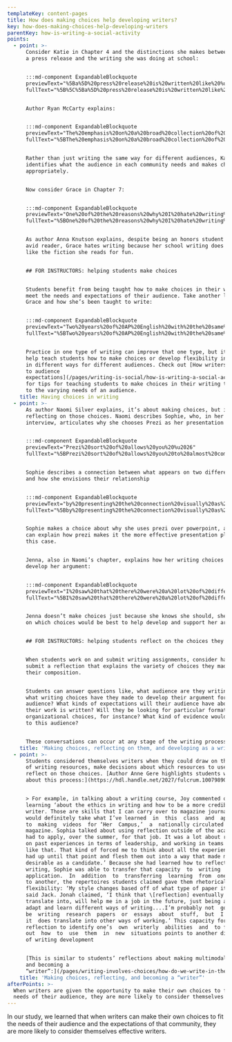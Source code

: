 ```yaml
---
templateKey: content-pages
title: How does making choices help developing writers?
key: how-does-making-choices-help-developing-writers
parentKey: how-is-writing-a-social-activity
points:
  - point: >-
      Consider Katie in Chapter 4 and the distinctions she makes between writing
      a press release and the writing she was doing at school:


      :::md-component ExpandableBlockquote
      previewText="%5Ba%5D%20press%20release%20is%20written%20like%20%u2026"
      fullText="%5B%5C%5Ba%5D%20press%20release%20is%20written%20like%20a%20newspaper%20article.%20You%20have%20to%20lead%20with%20the%20most%20important%20thing%2C%20and%20then%20you%20give%20the%20background%20information%20later%20on.%20Whereas%2C%20in%20college%20I%u2019d%20been%20writing%2C%20have%20the%20background%20information%20at%20the%20top%20and%20then%20get%20more%20and%20more%20specific%20or%20get%20to%20your%20point%20at%20the%20bottom%5D%28https%3A//hdl.handle.net/2027/fulcrum.10079890/poi.27%29"


      Author Ryan McCarty explains: 


      :::md-component ExpandableBlockquote
      previewText="The%20emphasis%20on%20a%20broad%20collection%20of%20writing%20experiences%20..."
      fullText="%5BThe%20emphasis%20on%20a%20broad%20collection%20of%20writing%20experiences%20is%20noteworthy%2C%20illustrating%20that%2C%20for%20Katie%2C%20the%20writer%20she%20has%20become%20is%20one%20who%20can%20effectively%20distinguish%20between%20exigencies%20of%20particular%20contexts%2C%20drawing%20on%20the%20appropriate%20resources%20in%20her%20writing%20repertoire.%20%5D%28https%3A//hdl.handle.net/2027/fulcrum.10079890/poi.27%29"


      Rather than just writing the same way for different audiences, Katie
      identifies what the audience in each community needs and makes choices
      appropriately.


      Now consider Grace in Chapter 7:


      :::md-component ExpandableBlockquote
      previewText="One%20of%20the%20reasons%20why%20I%20hate%20writing%20is%20because%20%u2026"
      fullText="%5BOne%20of%20the%20reasons%20why%20I%20hate%20writing%20is%20because%20I%u2019ll%20read%20%5C%5Bmy%20%20writing%5D%2C%20and%20I%u2019m%20%20like%2C%20%u2018This%20isn%u2019t%20just%20like%20these%20masterpieces%20from%20all%20these%20books%20that%20I%20read.%u2019%20Then%20I%20get%20really%20upset%20about%20it%2C%20because%20%u2026%20it%u2019s%20just%20a%20stylistic%20problem.%20It%20just%20doesn%u2019t%20flow%20the%20way%20I%20want%20it%20to.%20It%u2019s%20not%20perfect%2C%20and%20I%20think%20part%20of%20what%20makes%20me%20so%20frustrated%20about%20it%20is%20because%20I%20read%20these%20great%20books%20that%20I%u2019m%20never%20gonna%20match%20up%20to%20when%20I%20write.%20I%20just%20get%20really%20disheartened.%5D%28https%3A//hdl.handle.net/2027/fulcrum.10079890/poi.31%29"


      As author Anna Knutson explains, despite being an honors student and an
      avid reader, Grace hates writing because her school writing does not sound
      like the fiction she reads for fun. 


      ## FOR INSTRUCTORS: helping students make choices


      Students benefit from being taught how to make choices in their writing to
      meet the needs and expectations of their audience. Take another look at
      Grace and how she’s been taught to write:


      :::md-component ExpandableBlockquote
      previewText="Two%20years%20of%20AP%20English%20with%20the%20same%20instructor%20%u2026"
      fullText="%5BTwo%20years%20of%20AP%20English%20with%20the%20same%20instructor%20prepared%20her%20to%20succeed%20in%20at%20least%20two%20domains%20of%20writing%3A%20timed%20essay%20exams%2C%20such%20as%20the%20AP%20exam%20and%20the%20ACT%20exam%2C%20and%20his%20class%2C%20which%20seems%20to%20have%20had%20quite%20rigorous%u2014and%20specific%u2014standards%20for%20writing.%20Grace%20valued%20this%20learning%2C%20perhaps%20so%20much%20that%20it%20became%20entrenched%2C%20as%20Anson%20describes%3A%20%u2018When%20writers%u2019%20contexts%20are%20constrained%20and%20they%20are%20subjected%20to%20repeated%20practice%20of%20the%20%20same%20%20genres%2C%20%20using%20%20the%20%20same%20%20processes%20%20for%20%20the%20%20same%20%20rhetorical%20%20purposes%20%20and%20%20addressing%20the%20same%20audiences%2C%20their%20conceptual%20framework%20for%20writing%20may%20become%20entrenched%2C%20%u2018solidified%2C%u2019%20or%20%u2018sedimented%u2019%20%2877%29.%20Anson%20%20suggests%20%20that%20%20the%20%20%u201Cmisapplication%20%20of%20%20habituated%20%20practice%u201D%20%20is%20%20typical%20%20among%20high%20school%20students%20who%20have%20become%20accustomed%20to%20particular%20types%20of%20writing%3B%20Grace%20may%20be%20one%20of%20these%20students.%5D%28https%3A//hdl.handle.net/2027/fulcrum.10079890/poi.32%29"


      Practice in one type of writing can improve that one type, but it doesn’t
      help teach students how to make choices or develop flexibility in writing
      in different ways for different audiences. Check out [How writers respond
      to audience
      expectations](/pages/writing-is-social/how-is-writing-a-social-activity/how-do-writers-respond-to-audience-expectations/)
      for tips for teaching students to make choices in their writing that adapt
      to the varying needs of an audience.
    title: Having choices in writing
  - point: >-
      As author Naomi Silver explains, it’s about making choices, but it’s about
      reflecting on those choices. Naomi describes Sophie, who, in her entry
      interview, articulates why she chooses Prezi as her presentation medium:


      :::md-component ExpandableBlockquote
      previewText="Prezi%20sort%20of%20allows%20you%20%u2026"
      fullText="%5BPrezi%20sort%20of%20allows%20you%20to%20almost%20communicate%20your%20thought%20process%20through%20the%20presentation%2C%20because%20you%20can%20zoom.%20We%20had%20this%20one%20map%20that%20we%u2019re%20showing%20and%20then%20we%20want%20to%20show%20another%20map%20next%20to%20it%20and%2C%20rather%20than%20clicking%20on%20the%20next%20slide%2C%20we%20just%20zoom%20out%2C%20and%20you%20can%20see%20both%20maps%20next%20to%20each%20other.%20Which%2C%20when%20you%u2019re%20watching%20something%2C%20it%u2019s%20just%20much%20more%20visually%20appealing.%5D%28https%3A//hdl.handle.net/2027/fulcrum.10079890/poi.33%29"


      Sophie describes a connection between what appears on two different maps
      and how she envisions their relationship


      :::md-component ExpandableBlockquote
      previewText="by%20presenting%20the%20connection%20visually%20as%20well%20as%20verbally%20%u2026"
      fullText="%5Bby%20presenting%20the%20connection%20visually%20as%20well%20as%20verbally%20using%20the%20Prezi%20platform%u2019s%20unique%20%u2018zooming%u2019%20affordances%2C%20and%20she%20articulates%20that%20relationship%20in%20her%20depiction%20of%20the%20%u2018presentation%u2019%20itself%20as%20%u2018almost%20communicat%5C%5Bing%5D%20%5C%5Bher%5D%20thought%20process.%20Although%20Sophie%20falls%20back%20on%20the%20language%20of%20%u2018visual%20appeal%u2019%20%28similarly%20to%20Katie%29%20to%20explain%20why%20she%20prefers%20the%20spatial%20relationship%20enabled%20by%20the%20Prezi%20platform%20to%20a%20more%20linear%2C%20slide-based%20presentation%20platform%2C%20it%20seems%20clear%20that%20she%20has%20an%20intentional%20rhetorical%20design%20in%20mind%20%28metacognitive%20awareness%29%20and%20is%20able%20to%20choose%20the%20appropriate%20medium%20...%20to%20facilitate%20it%20%28metacognitive%20regulation%29.%5D%28https%3A//hdl.handle.net/2027/fulcrum.10079890/poi.33%29"


      Sophie makes a choice about why she uses prezi over powerpoint, and then
      can explain how prezi makes it the more effective presentation platform in
      this case.


      Jenna, also in Naomi’s chapter, explains how her writing choices help her
      develop her argument:


      :::md-component ExpandableBlockquote
      previewText="I%20saw%20that%20there%20were%20a%20lot%20of%20different%20ways%20to%20say%20something%2C%20%u2026"
      fullText="%5BI%20saw%20that%20there%20were%20a%20lot%20of%20different%20ways%20to%20say%20something%2C%20if%20that%20makes%20sense.%20It%20depends%20who%20you%u2019re%20saying%20it%20to%20and%20why%20you%u2019re%20saying%20it.%20I%20realize%20you%20have%20to%20think%u2014there%20are%20a%20lot%20more%20decisions%20that%20go%20into%20how%20you%20want%20to%20convey%20something....Like%20how%20do%20you%20want%20to%u2014do%20you%20want%20it%20to%20be%20in%20an%20essay%3F%20Like%20literally%20words%20on%20a%20page%20or%20do%20you%20want%20to%20turn%20it%20into%20something%20with%20pictures%20or%20do%20you%20want%20to%20put%20it%20on%20a%20website%3F%20All%20of%20the%20things%20that%20play%20into%20that.%20If%20it%u2019s%20just%20an%20essay%20anyone%20can%20read%20it%20but%20then%20if%20you%20put%20pictures%20with%20it%20you%u2019re%20influencing%20people%20to%20see%20a%20certain%20thing%20or%20if%20you%20put%20it%20on%20a%20website%20then%20how%20do%20people%20navigate%20your%20website%20and%20where%20is%20the%20emphasis%3F%20There%u2019s%20so%20many%20decisions%20that%20go%20into%20that.%5D%28https%3A//hdl.handle.net/2027/fulcrum.10079890/poi.33%29"


      Jenna doesn’t make choices just because she knows she should, she reflects
      on which choices would be best to help develop and support her argument.


      ## FOR INSTRUCTORS: helping students reflect on the choices they make


      When students work on and submit writing assignments, consider having them
      submit a reflection that explains the variety of choices they made in
      their composition.


      Students can answer questions like, what audience are they writing to and
      what writing choices have they made to develop their argument for this
      audience? What kinds of expectations will their audience have about how
      their work is written? Will they be looking for particular formatting or
      organizational choices, for instance? What kind of evidence would appeal
      to this audience?


      These conversations can occur at any stage of the writing process.
    title: 'Making choices, reflecting on them, and developing as a writer'
  - point: >-
      Students considered themselves writers when they could draw on their range
      of writing resources, make decisions about which resources to use, and
      reflect on those choices. [Author Anne Gere highlights students who talk
      about this process:](https://hdl.handle.net/2027/fulcrum.10079890/poi.36)


      > For example, in talking about a writing course, Joy commented on
      learning ‘about the ethics in writing and how to be a more credible
      writer. Those are skills that I can carry over to magazine journalism....I
      would definitely take what I’ve learned  in  this  class  and  apply  it 
      to  making  videos  for ‘Her  Campus,’  a  nationally circulated online
      magazine. Sophia talked about using reflection outside of the academy: ‘I
      had to apply, over the summer, for that job. It was a lot about reflecting
      on past experiences in terms of leadership, and working in teams and stuff
      like that. That kind of forced me to think about all the experience I’d
      had up until that point and flesh them out into a way that made me seem
      desirable as a candidate.’ Because she had learned how to reflect on her
      writing, Sophie was able to transfer that capacity  to  writing  a  job 
      application.  In  addition  to  transferring  learning  from  one context
      to another, the repertoires students claimed gave them rhetorical
      flexibility: ‘My style changes based off of what type of paper it is,’
      said Jack. Jonah claimed, ‘I think that \[reflection] eventually will
      translate into, will help me in a job in the future, just being able to
      adapt and learn different ways of writing....I’m probably not  going  to 
      be  writing  research  papers  or  essays  about  stuff,  but  I  think 
      it  does translate into other ways of working.’ This capacity for using
      reflection to identify one’s  own  writerly  abilities  and  to figure 
      out  how  to  use  them  in  new  situations points to another dimension
      of writing development 


      [This is similar to students’ reflections about making multimodal choices
      and becoming a
      “writer”:](/pages/writing-involves-choices/how-do-we-write-in-the-digital-age/how-do-writers-compose-in-the-digital-age/)
    title: 'Making choices, reflecting, and becoming a “writer”'
afterPoints: >-
  When writers are given the opportunity to make their own choices to fit the
  needs of their audience, they are more likely to consider themselves writers.
---
```

In our study, we learned that when writers can make their own choices to fit the needs of their audience and the expectations of that community, they are more likely to consider themselves effective writers.
